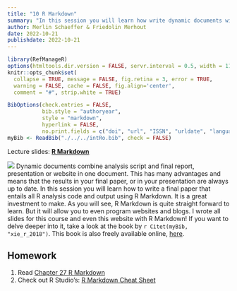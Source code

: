 ```yaml
---
title: "10 R Markdown"
summary: "In this session you will learn how write dynamic documents with R Markdown."
author: Merlin Schaeffer & Friedolin Merhout
date: 2022-10-21
publishdate: 2022-10-21
---
```


```r
library(RefManageR)
options(htmltools.dir.version = FALSE, servr.interval = 0.5, width = 115, digits = 2)
knitr::opts_chunk$set(
  collapse = TRUE, message = FALSE, fig.retina = 3, error = TRUE,
  warning = FALSE, cache = FALSE, fig.align='center',
  comment = "#", strip.white = TRUE)

BibOptions(check.entries = FALSE, 
           bib.style = "authoryear", 
           style = "markdown",
           hyperlink = FALSE,
           no.print.fields = c("doi", "url", "ISSN", "urldate", "language", "note", "isbn", "volume"))
myBib <- ReadBib("./../../intRo.bib", check = FALSE)
```

Lecture slides: [**R Markdown**](/8-RMarkdown/8-RMarkdown.html)

![](https://d33wubrfki0l68.cloudfront.net/6d02e245de5328f2e9c25ca82eb7315717dcafa7/62e43/images/rmarkdownoutputformats.png)
Dynamic documents combine analysis script and final report, presentation or website in one document. This has many advantages and means that the results in your final paper, or in your presentation are always up to date. In this session you will learn how to write a final paper that entails all R analysis code and output using R Markdown. It is a great investment to make. As you will see, R Markdown is quite straight forward to learn. But it will allow you to even program websites and blogs. I wrote all slides for this course and even this website with R Markdown! If you want to delve deeper into it, take a look at the book by `r Citet(myBib, "xie_r_2018")`. This book is also freely available online, [here](https://bookdown.org/yihui/rmarkdown/).

## Homework
1. Read [Chapter 27 R Markdown](http://r4ds.had.co.nz/r-markdown.html)
2. Check out R Studio's: [R Markdown Cheat Sheet](https://raw.githubusercontent.com/rstudio/cheatsheets/master/rmarkdown.pdf)
